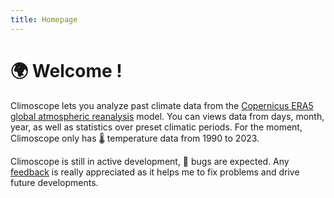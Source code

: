 ```yaml
---
title: Homepage
---
```


# 🌍 Welcome ! 

Climoscope lets you analyze past climate data from the [Copernicus ERA5 global atmospheric reanalysis](https://cds.climate.copernicus.eu/cdsapp#!/dataset/reanalysis-era5-complete?tab=overview) model.
You can views data from days, month, year, as well as statistics over preset climatic periods. For the moment, Climoscope only has 🌡️ temperature data from 1990 to 2023.

Climoscope is still in active development, 🐛 bugs are expected. Any [feedback](contact) is really appreciated as it helps me to
fix problems and drive future developments.
